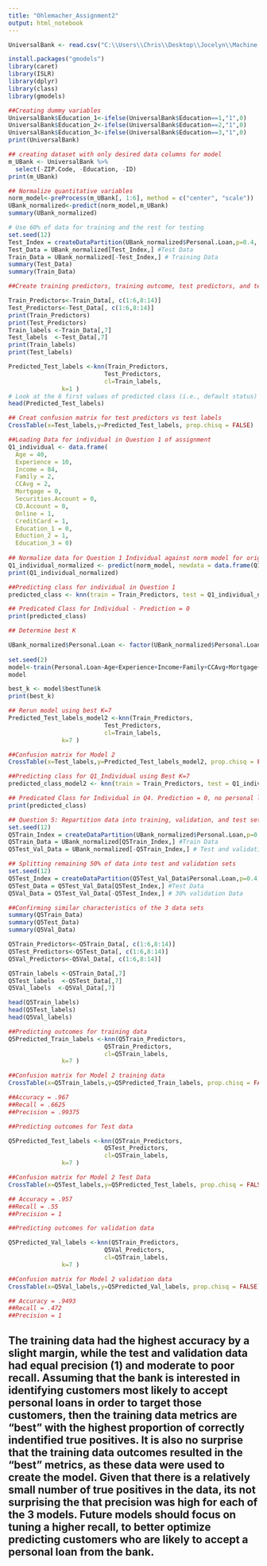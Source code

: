 ---
title: "Ohlemacher_Assignment2"
output: html_notebook
---

```{r}
UniversalBank <- read.csv("C:\\Users\\Chris\\Desktop\\Jocelyn\\Machine Learning\\Assignment II\\UniversalBank.csv", header = TRUE, sep = ",")
```

```{r}
install.packages("gmodels")
library(caret)
library(ISLR)
library(dplyr)
library(class)
library(gmodels)
```
```{r}
##Creating dummy variables
UniversalBank$Education_1<-ifelse(UniversalBank$Education==1,"1",0)
UniversalBank$Education_2<-ifelse(UniversalBank$Education==2,"1",0)
UniversalBank$Education_3<-ifelse(UniversalBank$Education==3,"1",0)
print(UniversalBank)

```

```{r}
## creating dataset with only desired data columns for model
m_UBank <- UniversalBank %>%
  select(-ZIP.Code, -Education, -ID)
print(m_UBank)

```

```{r}
## Normalize quantitative variables
norm_model<-preProcess(m_UBank[, 1:6], method = c("center", "scale"))
UBank_normalized<-predict(norm_model,m_UBank)
summary(UBank_normalized)
```

```{r}
# Use 60% of data for training and the rest for testing
set.seed(12)
Test_Index = createDataPartition(UBank_normalized$Personal.Loan,p=0.4, list=FALSE) # 40% reserved for Test
Test_Data = UBank_normalized[Test_Index,] #Test Data
Train_Data = UBank_normalized[-Test_Index,] # Training Data
summary(Test_Data)
summary(Train_Data)
```

```{r}
##Create training predictors, training outcome, test predictors, and test outcome dataframes

Train_Predictors<-Train_Data[, c(1:6,8:14)] 
Test_Predictors<-Test_Data[, c(1:6,8:14)]
print(Train_Predictors)
print(Test_Predictors)
Train_labels <-Train_Data[,7] 
Test_labels  <-Test_Data[,7] 
print(Train_labels)
print(Test_labels)
```
```{r}
Predicted_Test_labels <-knn(Train_Predictors, 
                           Test_Predictors, 
                           cl=Train_labels, 
               k=1 )
# Look at the 6 first values of predicted class (i.e., default status) of test set
head(Predicted_Test_labels)
```
```{r}
## Creat confusion matrix for test predictors vs test labels
CrossTable(x=Test_labels,y=Predicted_Test_labels, prop.chisq = FALSE)
```


```{r}
##Loading Data for individual in Question 1 of assignment
Q1_individual <- data.frame(
  Age = 40,
  Experience = 10, 
  Income = 84, 
  Family = 2, 
  CCAvg = 2,
  Mortgage = 0,
  Securities.Account = 0,
  CD.Account = 0,
  Online = 1,
  CreditCard = 1,
  Education_1 = 0,
  Eduction_2 = 1,
  Education_3 = 0)
  
## Normalize data for Question 1 Individual against norm model for original dataset
Q1_individual_normalized <- predict(norm_model, newdata = data.frame(Q1_individual))
print(Q1_individual_normalized)

```
```{r}

##Predicting class for individual in Question 1
predicted_class <- knn(train = Train_Predictors, test = Q1_individual_normalized, cl = Train_labels, k = 1)

## Predicated Class for Individual - Prediction = 0
print(predicted_class)
```

```{r}
## Determine best K 

UBank_normalized$Personal.Loan <- factor(UBank_normalized$Personal.Loan, levels = c(0, 1))
                                         
set.seed(2)
model<-train(Personal.Loan~Age+Experience+Income+Family+CCAvg+Mortgage+Securities.Account+CD.Account+Online+CreditCard+Education_1+Education_2+Education_3, data=UBank_normalized, method="knn")
model
```

```{r}
best_k <- model$bestTune$k
print(best_k)
```


```{r}

## Rerun model using best K=7
Predicted_Test_labels_model2 <-knn(Train_Predictors, 
                           Test_Predictors, 
                           cl=Train_labels, 
               k=7 )

##Confusion matrix for Model 2
CrossTable(x=Test_labels,y=Predicted_Test_labels_model2, prop.chisq = FALSE)
```

```{r}
##Predicting class for Q1_Individual using Best K=7
predicted_class_model2 <- knn(train = Train_Predictors, test = Q1_individual_normalized, cl = Train_labels, k = 7)

## Predicated Class for Individual in Q4. Prediction = 0, no personal loan 
print(predicted_class)
```

```{r}
## Question 5: Repartition data into training, validation, and test sets
set.seed(12)
Q5Train_Index = createDataPartition(UBank_normalized$Personal.Loan,p=0.5, list=FALSE) # 50% for train
Q5Train_Data = UBank_normalized[Q5Train_Index,] #Train Data
Q5Test_Val_Data = UBank_normalized[-Q5Train_Index,] # Test and validation Data

```

```{r}
## Splitting remaining 50% of data into test and validation sets
set.seed(12)
Q5Test_Index = createDataPartition(Q5Test_Val_Data$Personal.Loan,p=0.4, list=FALSE) # 20% for test
Q5Test_Data = Q5Test_Val_Data[Q5Test_Index,] #Test Data
Q5Val_Data = Q5Test_Val_Data[-Q5Test_Index,] # 30% validation Data
```

```{r}
##Confirming similar characteristics of the 3 data sets
summary(Q5Train_Data)
summary(Q5Test_Data)
summary(Q5Val_Data)
```
```{r}
Q5Train_Predictors<-Q5Train_Data[, c(1:6,8:14)] 
Q5Test_Predictors<-Q5Test_Data[, c(1:6,8:14)]
Q5Val_Predictors<-Q5Val_Data[, c(1:6,8:14)]

Q5Train_labels <-Q5Train_Data[,7] 
Q5Test_labels  <-Q5Test_Data[,7] 
Q5Val_labels  <-Q5Val_Data[,7] 

head(Q5Train_labels)
head(Q5Test_labels)
head(Q5Val_labels)
```
```{r}

##Predicting outcomes for training data
Q5Predicted_Train_labels <-knn(Q5Train_Predictors, 
                           Q5Train_Predictors, 
                           cl=Q5Train_labels, 
               k=7 )

##Confusion matrix for Model 2 training data
CrossTable(x=Q5Train_labels,y=Q5Predicted_Train_labels, prop.chisq = FALSE)

##Accuracy = .967
##Recall = .6625
##Precision = .99375
```
```{r}
##Predicting outcomes for Test data

Q5Predicted_Test_labels <-knn(Q5Train_Predictors, 
                           Q5Test_Predictors, 
                           cl=Q5Train_labels, 
               k=7 )

##Confusion matrix for Model 2 Test Data
CrossTable(x=Q5Test_labels,y=Q5Predicted_Test_labels, prop.chisq = FALSE)

## Accuracy = .957
##Recall = .55
##Precision = 1

```
```{r}
##Predicting outcomes for validation data

Q5Predicted_Val_labels <-knn(Q5Train_Predictors, 
                           Q5Val_Predictors, 
                           cl=Q5Train_labels, 
               k=7 )

##Confusion matrix for Model 2 validation data
CrossTable(x=Q5Val_labels,y=Q5Predicted_Val_labels, prop.chisq = FALSE)

## Accuracy = .9493
##Recall = .472
##Precision = 1
```

## The training data had the highest accuracy by a slight margin, while the test and validation data had equal precision (1) and moderate to poor recall. Assuming that the bank is interested in identifying customers most likely to accept personal loans in order to target those customers, then the training data metrics are "best" with the highest proportion of correctly indentified true positives. It is also no surprise that the training data outcomes resulted in the "best" metrics, as these data were used to create the model. Given that there is a relatively small number of true positives in the data, its not surprising the that precision was high for each of the 3 models. Future models should focus on tuning a higher recall, to better optimize predicting customers who are likely to accept a personal loan from the bank. 
